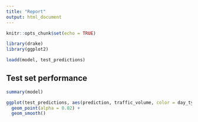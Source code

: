 ```yaml
---
title: "Report"
output: html_document
---
```


```r
knitr::opts_chunk$set(echo = TRUE)

library(drake)
library(ggplot2)

loadd(model, test_predictions)
```

## Test set performance

```r
summary(model)
```

```r
ggplot(test_predictions, aes(prediction, traffic_volume, color = day_type)) +
  geom_point(alpha = 0.02) +
  geom_smooth()
```


